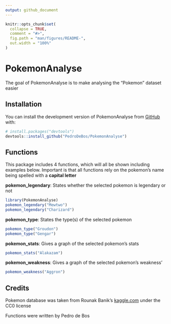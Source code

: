 ```yaml
---
output: github_document
---
```


<!-- README.md is generated from README.Rmd. Please edit that file -->

```r
knitr::opts_chunk$set(
  collapse = TRUE,
  comment = "#>",
  fig.path = "man/figures/README-",
  out.width = "100%"
)
```

# PokemonAnalyse

<!-- badges: start -->
<!-- badges: end -->

The goal of PokemonAnalyse is to make analysing the "Pokemon" dataset easier

## Installation

You can install the development version of PokemonAnalyse from [GitHub](https://github.com/) with:

``` r
# install.packages("devtools")
devtools::install_github("PedroDeBos/PokemonAnalyse")
```

## Functions

This package includes 4 functions, which will all be shown including examples below. Important is that all functions rely on the pokemon's name being spelled with a __capital letter__

__pokemon_legendary__: States whether the selected pokemon is legendary or not

```r
library(PokemonAnalyse)
pokemon_legendary("Mewtwo")
pokemon_legendary("Charizard")
```

__pokemon_type__: States the type(s) of the selected pokemon
```r
pokemon_type("Groudon")
pokemon_type("Gengar")
```

__pokemon_stats__: Gives a graph of the selected pokemon's stats
```r
pokemon_stats("Alakazam")
```

__pokemon_weakness__: Gives a graph of the selected pokemon's weakness'
```r
pokemon_weakness("Aggron")
```

## Credits
Pokemon database was taken from Rounak Banik's [kaggle.com](https://www.kaggle.com/datasets/rounakbanik/pokemon) under the CC0 license

Functions were written by Pedro de Bos

